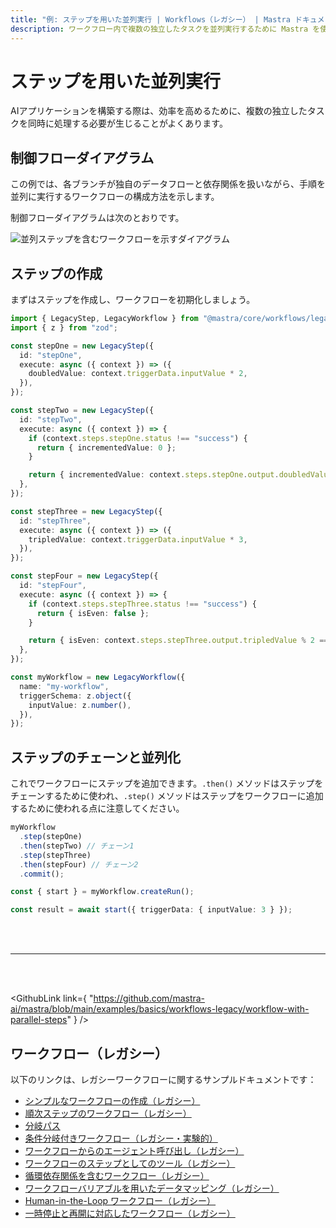 ```yaml
---
title: "例: ステップを用いた並列実行 | Workflows（レガシー） | Mastra ドキュメント"
description: ワークフロー内で複数の独立したタスクを並列実行するために Mastra を使用する例。
---
```




# ステップを用いた並列実行

AIアプリケーションを構築する際は、効率を高めるために、複数の独立したタスクを同時に処理する必要が生じることがよくあります。

## 制御フローダイアグラム

この例では、各ブランチが独自のデータフローと依存関係を扱いながら、手順を並列に実行するワークフローの構成方法を示します。

制御フローダイアグラムは次のとおりです。

<img
  src="/parallel-chains.png"
  alt="並列ステップを含むワークフローを示すダイアグラム"
  width={600}
/>

## ステップの作成

まずはステップを作成し、ワークフローを初期化しましょう。

```ts showLineNumbers copy
import { LegacyStep, LegacyWorkflow } from "@mastra/core/workflows/legacy";
import { z } from "zod";

const stepOne = new LegacyStep({
  id: "stepOne",
  execute: async ({ context }) => ({
    doubledValue: context.triggerData.inputValue * 2,
  }),
});

const stepTwo = new LegacyStep({
  id: "stepTwo",
  execute: async ({ context }) => {
    if (context.steps.stepOne.status !== "success") {
      return { incrementedValue: 0 };
    }

    return { incrementedValue: context.steps.stepOne.output.doubledValue + 1 };
  },
});

const stepThree = new LegacyStep({
  id: "stepThree",
  execute: async ({ context }) => ({
    tripledValue: context.triggerData.inputValue * 3,
  }),
});

const stepFour = new LegacyStep({
  id: "stepFour",
  execute: async ({ context }) => {
    if (context.steps.stepThree.status !== "success") {
      return { isEven: false };
    }

    return { isEven: context.steps.stepThree.output.tripledValue % 2 === 0 };
  },
});

const myWorkflow = new LegacyWorkflow({
  name: "my-workflow",
  triggerSchema: z.object({
    inputValue: z.number(),
  }),
});
```


## ステップのチェーンと並列化

これでワークフローにステップを追加できます。`.then()` メソッドはステップをチェーンするために使われ、`.step()` メソッドはステップをワークフローに追加するために使われる点に注意してください。

```ts showLineNumbers copy
myWorkflow
  .step(stepOne)
  .then(stepTwo) // チェーン1
  .step(stepThree)
  .then(stepFour) // チェーン2
  .commit();

const { start } = myWorkflow.createRun();

const result = await start({ triggerData: { inputValue: 3 } });
```

<br />

<br />

<hr className="dark:border-[#404040] border-gray-300" />

<br />

<br />

<GithubLink
  link={
"https://github.com/mastra-ai/mastra/blob/main/examples/basics/workflows-legacy/workflow-with-parallel-steps"
}
/>


## ワークフロー（レガシー）

以下のリンクは、レガシーワークフローに関するサンプルドキュメントです：

- [シンプルなワークフローの作成（レガシー）](/examples/workflows_legacy/creating-a-workflow)
- [順次ステップのワークフロー（レガシー）](/examples/workflows_legacy/sequential-steps)
- [分岐パス](/examples/workflows_legacy/branching-paths)
- [条件分岐付きワークフロー（レガシー・実験的）](/examples/workflows_legacy/conditional-branching)
- [ワークフローからのエージェント呼び出し（レガシー）](/examples/workflows_legacy/calling-agent)
- [ワークフローのステップとしてのツール（レガシー）](/examples/workflows_legacy/using-a-tool-as-a-step)
- [循環依存関係を含むワークフロー（レガシー）](/examples/workflows_legacy/cyclical-dependencies)
- [ワークフローバリアブルを用いたデータマッピング（レガシー）](/examples/workflows_legacy/workflow-variables)
- [Human-in-the-Loop ワークフロー（レガシー）](/examples/workflows_legacy/human-in-the-loop)
- [一時停止と再開に対応したワークフロー（レガシー）](/examples/workflows_legacy/suspend-and-resume)